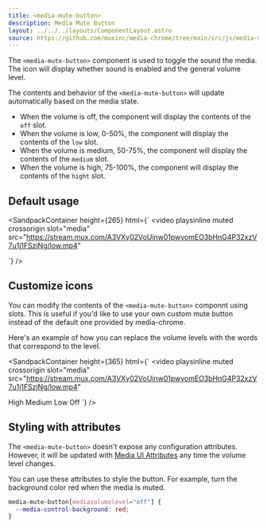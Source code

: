 ```yaml
---
title: <media-mute-button>
description: Media Mute Button
layout: ../../../layouts/ComponentLayout.astro
source: https://github.com/muxinc/media-chrome/tree/main/src/js/media-mute-button.js
---
```



The `<media-mute-button>` component is used to toggle the sound the media. The icon will display whether sound is enabled and the general volume level.

The contents and behavior of the `<media-mute-button>` will update automatically based on the media state.
- When the volume is off, the component will display the contents of the `off` slot.
- When the volume is low, 0-50%, the component will display the contents of the `low` slot.
- When the volume is medium, 50-75%, the component will display the contents of the `medium` slot.
- When the volume is high, 75-100%, the component will display the contents of the `hight` slot.

## Default usage

<SandpackContainer
  height={265}
  html={`<media-controller defaultsubtitles>
  <video
    playsinline muted crossorigin
    slot="media"
    src="https://stream.mux.com/A3VXy02VoUinw01pwyomEO3bHnG4P32xzV7u1j1FSzjNg/low.mp4"
  >
  </video>
  <media-control-bar>
    <media-mute-button></media-mute-button>
    <media-volume-range></media-volume-range>
  </media-control-bar>
</media-controller>`}
/>

## Customize icons

You can modify the contents of the `<media-mute-button>` componnt using slots.
This is useful if you'd like to use your own custom mute button instead of the default one provided by media-chrome.

Here's an example of how you can replace the volume levels with the words that correspond to the level.

<SandpackContainer
  height={365}
  html={`<media-controller defaultsubtitles>
  <video
    playsinline muted crossorigin
    slot="media"
    src="https://stream.mux.com/A3VXy02VoUinw01pwyomEO3bHnG4P32xzV7u1j1FSzjNg/low.mp4"
  >
  </video>
  <media-control-bar>
    <media-volume-range></media-volume-range>
    <media-mute-button>
      <span slot="high">High</span>
      <span slot="medium">Medium</span>
      <span slot="low">Low</span>
      <span slot="off">Off</span>
    </media-mute-button>
  </media-control-bar>
</media-controller>`}
/>

## Styling with attributes

The `<media-mute-button>` doesn't expose any configuration attributes.
However, it will be updated with [Media UI Attributes](#media-ui-attributes) any time the volume level changes.

You can use these attributes to style the button. For example, turn the background color red when the media is muted.

```css
media-mute-button[mediavolumelevel="off"] {
  --media-control-background: red;
}
```
